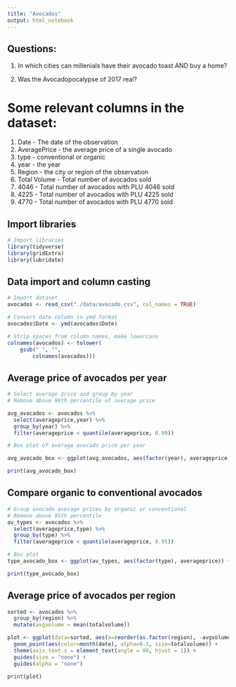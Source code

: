 ```yaml
---
title: "Avocados"
output: html_notebook
---
```


## Questions:
1. In which cities can millenials have their avocado toast AND buy a home?

2. Was the Avocadopocalypse of 2017 real?

# Some relevant columns in the dataset:

1. Date - The date of the observation
2. AveragePrice - the average price of a single avocado
3. type - conventional or organic
4. year - the year
5. Region - the city or region of the observation
6. Total Volume - Total number of avocados sold
7. 4046 - Total number of avocados with PLU 4046 sold
8. 4225 - Total number of avocados with PLU 4225 sold
9. 4770 - Total number of avocados with PLU 4770 sold

## Import libraries

```r

# Import libraries
library(tidyverse)
library(gridExtra)
library(lubridate)
```


## Data import and column casting

```r

# Import dataset
avocados <- read_csv("./data/avocado.csv", col_names = TRUE)

# Convert date column to ymd format
avocados$Date <- ymd(avocados$Date)

# Strip spaces from column names, make lowercase
colnames(avocados) <- tolower(
    gsub(" ", "",
        colnames(avocados)))
```

## Average price of avocados per year

```r

# Select average price and group by year
# Remove above 99th percentile of average price

avg_avocados <- avocados %>%
  select(averageprice,year) %>%
  group_by(year) %>%
  filter(averageprice < quantile(averageprice, 0.99))

# Box plot of average avocado price per year

avg_avocado_box <- ggplot(avg_avocados, aes(factor(year), averageprice)) + geom_boxplot(aes(fill = factor(year)), width = 0.75) + labs(title="Average Price of Avocados Per Year", x="Year", y="Price ($)") + scale_fill_brewer(palette="Greens")

print(avg_avocado_box)

```

## Compare organic to conventional avocados


```r

# Group avocado average prices by organic or conventional
# Remove above 95th percentile
av_types <- avocados %>%
  select(averageprice,type) %>%
  group_by(type) %>%
  filter(averageprice < quantile(averageprice, 0.95))

# Box plot 
type_avocado_box <- ggplot(av_types, aes(factor(type), averageprice)) + geom_boxplot(aes(fill = factor(type)), width = 0.5, outlier.colour = "#006600", outlier.size = 1, outlier.shape = 10, outlier.stroke = 2) + labs(title="Average Price of Avocados: Organic vs Conventional", x="Type", y="Price ($)") + scale_fill_brewer(palette="Greens")

print(type_avocado_box)

```

## Average price of avocados per region

```r
sorted <- avocados %>% 
  group_by(region) %>%
  mutate(avgvolume = mean(totalvolume))

plot <- ggplot(data=sorted, aes(x=reorder(as.factor(region), -avgvolume), y=averageprice)) +
  geom_point(aes(color=month(date), alpha=0.1, size=totalvolume)) +
  theme(axis.text.x = element_text(angle = 90, hjust = 1)) +
  guides(size = "none") +
  guides(alpha = "none")

print(plot)
```
